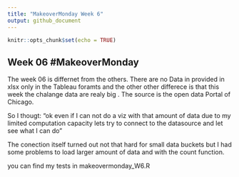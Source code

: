 ```yaml
---
title: "MakeoverMonday Week 6"
output: github_document
---
```


```r
knitr::opts_chunk$set(echo = TRUE)
```

## Week 06 \#MakeoverMonday

The week 06 is differnet from the others. There are no Data in provided in xlsx only in the Tableau foramts 
and the other other differece is that this week the chalange data are realy big . The source is the open data
Portal of Chicago. 

So I thougt: "ok even if I can not do a viz with that amount of data due to my limited computation capacity 
lets try to connect to the datasource and let see what I can do"

The conection itself turned out not that hard for small data buckets but I had some problems to load larger amount of data and with the count function.

you can find my tests in makeovermonday_W6.R




